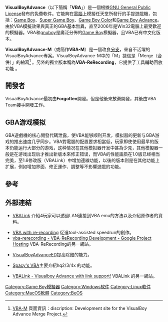 {{NoteTA|G1=IT}}

{{Infobox_Software |
| name = VisualBoyAdvance
| screenshot = [[File:VisualBoyAdvance_Windows_Screenshot.png|150px]]
| caption = VisualBoyAdvance的使用介面
| developer = Forgotten（原作者）和the VBA Team
| latest_release_version = 1.7.2 (''[[Windows|Windows]]'') <br />1.7.1 (''[[Linux|Linux]]、[[BeOS|BeOS]]'') <br />1.7.4 (''[[Mac_OS|Mac]]'')
| latest_release_date = {{Release date and age|2004|5|25}}
| latest_preview_version = 1.8.0 beta 3
| latest_preview_date = {{Release date and age|2005|10|01}}
| operating_system = [[跨平台|跨平台]]
| genre = [[模擬器|模擬器]]
| license = [[GNU_General_Public_License|GPL]]
| website = https://sourceforge.net/projects/vba
}}
{{Infobox software
| name = VisualBoyAdvance-M
| logo = [[Image:VisualBoyAdvance.png|64px]]
| author = Julian Henry Hitchcock
| developer = VBA-M Development Team
| latest_release_version = 2.1.4
| latest_release_date    = {{Start date and age|2019|11|10|df=yes}}
| latest_preview_version =
| latest_preview_date =
| operating_system = [[跨平台|跨平台]]
| genre = [[模擬器|模擬器]]<!-- [[Video_game_console_emulator|Console emulator]] -->
| license = [[GNU_General_Public_License|GPL]]
| size =
| language =
| website = [http://vba-m.com/ VBA-M專案首頁]
| status =
}}
'''VisualBoyAdvance'''（以下簡稱「'''VBA'''」）是一個根據[[GNU_General_Public_License|GNU General Public License]]發布的免費軟件。它能夠在[[電腦|電腦]]上模擬任天堂所發行的手提遊戲機，包括：[[Game_Boy|Game Boy]]、[[Super_Game_Boy|Super Game Boy]]、[[Game_Boy_Color|Game Boy Color]]和[[Game_Boy_Advance|Game Boy Advance]]。由於VBA模擬效果與真正的GBA基本無異，直至2006年是Win32電腦上最受歡迎的模擬器。VBA和[[gnuboy|gnuboy]]是廣泛分佈的[[Game_Boy|Game Boy]]模擬器，且VBA已有中文化版本。

'''VisualBoyAdvance-M'''（或簡作'''VBA-M'''）是一個改良[[分支|分支]]，來自不活躍的VisualBoyAdvance專案。VisualBoyAdvance-M中的「M」據信是「Merge（合併）」的縮寫<ref>[http://vba-m.com/ VBA-M] {{Wayback|url=http://vba-m.com/ |date=20211114235507 }} 頁面資訊：discription: Development site for the VisualBoy Advance Merge Project.</ref><!-- ，原因是它的特性實作源於VisualBoyAdvance的其他分支 -->。另外的獨立版本稱為'''VBA-ReRecording'''，它提供了工具輔助回放功能<!-- tool-assisted playthroughs -->。

== 開發者 ==
VisualBoyAdvance最初由'''Forgotten'''開發。但是他後來放棄開發，其後由VBA Team接手開發工作。

== GBA游戏模拟 ==
GBA遊戲機的核心開發代碼泄露，使VBA能够顺利开发，模拟器的更新与GBA游戏的推出速度几乎同步。VBA對電腦的配置要求相當低，玩家即使使用最早的版本仍能运行大部分的游戏，这种情况在其他模拟器开发中甚為少見，其他模擬器一般是在游戏出现后才推出新版本來修正错误，而VBA的性能画质在1.0版已经相当完美，至1.6修改版（VBALink）中增加連線功能，以後的版本则是在其他功能上扩展，例如增加界面、修正運作、調整等不影響遊戲的功能。

== 參考 ==
<references/>

== 外部連結 ==
* [http://www.vbalink.info/ VBALink] {{Wayback|url=http://www.vbalink.info/ |date=20220502101716 }}介紹4玩家可以透過LAN連接到VBA emu的方法以及介紹原作者的資料。

* [http://tasvideos.org/forum/viewtopic.php?t=2050 VBA with re-recording] {{Wayback|url=http://tasvideos.org/forum/viewtopic.php?t=2050 |date=20211108040513 }} 促進tool-assisted speedrun的創作。
* [https://code.google.com/p/vba-rerecording/ vba-rerecording - VBA-ReRecording Development - Google Project Hosting] {{Wayback|url=https://code.google.com/p/vba-rerecording/ |date=20170122134754 }} VBA-ReRecording的另一網站。

* [https://web.archive.org/web/20060901033300/http://vegetrans.jandar.net/utils.htm VisualBoyAdvanceED]提高除錯的能力。

* [https://web.archive.org/web/20060717171909/http://forums.ngemu.com/visualboy-advance/65095-vba-s-s-spacy.html Spacy's VBA]主要介紹hq2/3/4x 的功能。

* [https://web.archive.org/web/20140424124944/http://vbalink.wz.cz/  VBALink - Visualboy Advance with link support!] VBALink 的另一網站。


[[Category:Game_Boy模擬器|Category:Game Boy模擬器]]
[[Category:Windows软件|Category:Windows软件]]
[[Category:Linux軟件|Category:Linux軟件]]
[[Category:MacOS軟體|Category:MacOS軟體]]
[[Category:BeOS|Category:BeOS]]